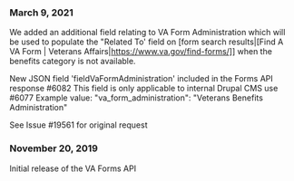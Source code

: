 ### March 9, 2021

We added an additional field relating to VA Form Administration which will be used to populate the "Related To' field on [form search results|[Find A VA Form | Veterans Affairs|https://www.va.gov/find-forms/]] when the benefits category is not available. 

New JSON field 'fieldVaFormAdministration' included in the Forms API response #6082
This field is only applicable to internal Drupal CMS use #6077
Example value: "va_form_administration": "Veterans Benefits Administration"

See Issue #19561 for original request

### November 20, 2019
Initial release of the VA Forms API
